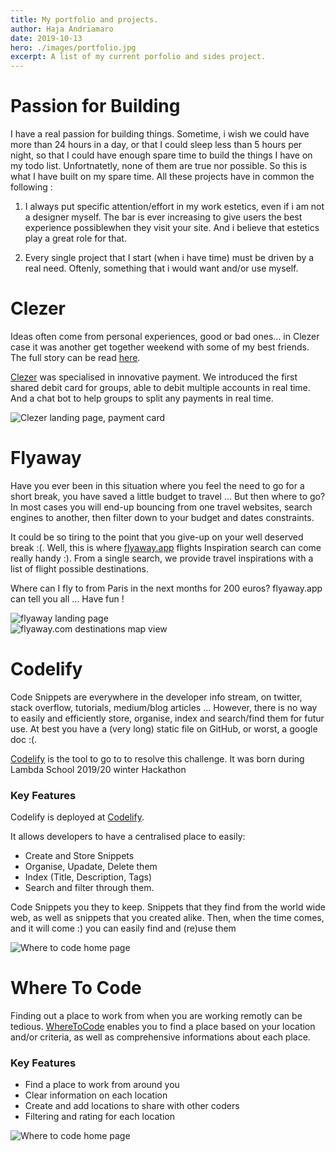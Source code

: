 ```yaml
---
title: My portfolio and projects.
author: Haja Andriamaro
date: 2019-10-13
hero: ./images/portfolio.jpg
excerpt: A list of my current porfolio and sides project.
---
```


# Passion for Building 

I have a real passion for building things. Sometime, i wish we could have more than 24 hours in a day, 
or that I could sleep less than 5 hours per night, so that I could have enough spare time to build the things I have on my todo list. 
Unfortnatetly, none of them are true nor possible. So this is what I have built on my spare time. 
All these projects have in common the following :

1. I always put specific attention/effort in my work estetics, even if i am not a designer
myself. The bar is ever increasing to give users the best experience possiblewhen they visit your site. 
And i believe that estetics play a great role for that.    

2. Every single project that I start (when i have time) must be driven by a real need. Oftenly, something 
that i would want and/or use myself.

# Clezer

Ideas often come from personal experiences, good or bad ones… in Clezer case it was another get together weekend
with some of my best friends. The full story can be read [here](https://medium.com/clezer/the-light-bulb-week-end-how-clezer-became-an-evidence-1be8cca4963f).

[Clezer](http://clezer.com) was specialised in innovative payment. We introduced the first shared debit card for groups, able to debit multiple accounts in real time.
And a chat bot to help groups to split any payments in real time.

<div class="Image__Medium">
  <img src="./images/clezer-2.png" alt="Clezer landing page, payment card" />
</div>


# Flyaway

Have you ever been in this situation where you feel the need to go for a short break, 
you have saved a little budget to travel ... But then where to go? 
In most cases you will end-up bouncing from one travel websites, search engines to another, then filter down to your budget 
and dates constraints. 

It could be so tiring to the point that you give-up on your well deserved break :(. 
Well, this is where [flyaway.app](http://flyaway.app) flights Inspiration search can come really handy :). 
From a single search, we provide travel inspirations with a list of flight possible destinations.

Where can I fly to from Paris in the next months for 200 euros? flyaway.app can tell you all ... Have fun !

<div class="Image__Medium">
  <img src="./images/flyaway-landing-small.png" alt="flyaway landing page" />
</div>


<div class="Image__Medium">
  <img src="./images/map-2.png" alt="flyaway.com destinations map view" />
</div>

# Codelify

Code Snippets are everywhere in the developer info stream, on twitter, stack overflow, tutorials, medium/blog articles ... However, there is no way to easily and efficiently store, organise, index and search/find them for futur use. At best you have a (very long) static file on GitHub, or worst, a google doc :(.

[Codelify](http://bit.ly/codelify) is the tool to go to to resolve this challenge. It was born during Lambda School 2019/20 winter Hackathon

### Key Features

Codelify is deployed at [Codelify](http://bit.ly/codelify).

It allows developers to have a centralised place to easily:

- Create and Store Snippets
- Organise, Upadate, Delete them
- Index (Title, Description, Tags)
- Search and filter through them.

Code Snippets you they to keep. Snippets that they find from the world wide web, as well as snippets that you created alike. Then, when the time comes, and it will come :) you can easily find and (re)use them

<div class="Image__Medium">
  <img src="./images/codelify-landing.png" alt="Where to code home page" />
</div>

# Where To Code

Finding out a place to work from when you are working remotly can be tedious. [WhereToCode](https://wtc-haja.netlify.com) enables you 
to find a place based on your location and/or criteria, as well as comprehensive informations about each place. 

### Key Features

- Find a place to work from around you
- Clear information on each location 
- Create and add locations to share with other coders
- Filtering and rating for each location

<div class="Image__Medium">
  <img src="./images/wtc-home.png" alt="Where to code home page" />
</div>